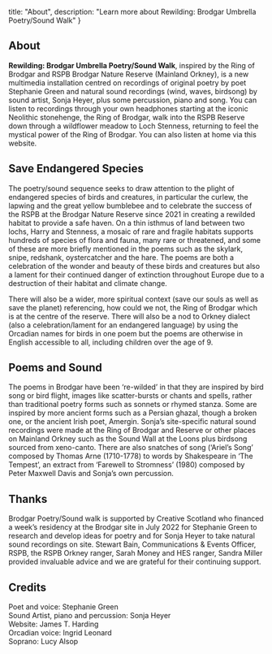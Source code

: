 
  title: "About",
  description: "Learn more about Rewilding: Brodgar Umbrella Poetry/Sound Walk"
}

<section>

# About

**Rewilding: Brodgar Umbrella Poetry/Sound Walk**, inspired by the Ring of Brodgar and RSPB Brodgar Nature Reserve (Mainland Orkney), is a new multimedia installation centred on recordings of original poetry by poet Stephanie Green and natural sound recordings (wind, waves, birdsong) by sound artist, Sonja Heyer, plus some percussion, piano and song. You can listen to recordings through your own headphones starting at the iconic Neolithic stonehenge, the Ring of Brodgar, walk into the RSPB Reserve down through a wildflower meadow to Loch Stenness, returning to feel the mystical power of the Ring of Brodgar. You can also listen at home via this website.

## Save Endangered Species

The poetry/sound sequence seeks to draw attention to the plight of endangered species of birds and creatures, in particular the curlew, the lapwing and the great yellow bumblebee and to celebrate the success of the RSPB at the Brodgar Nature Reserve since 2021 in creating a rewilded habitat to provide a safe haven.  On a thin isthmus of land between two lochs, Harry and Stenness, a mosaic of rare and fragile habitats supports hundreds of species of flora and fauna, many rare or threatened, and some of these are more briefly mentioned in the poems such as the skylark, snipe, redshank, oystercatcher and the hare. The poems are both a celebration of the wonder and beauty of these birds and creatures but also a lament for their continued danger of extinction throughout Europe due to a destruction of their habitat and climate change.

There will also be a wider, more spiritual context (save our souls as well as save the planet) referencing, how could we not, the Ring of Brodgar which is at the centre of the reserve. There will also be a nod to Orkney dialect (also a celebration/lament for an endangered language) by using the Orcadian names for birds in one poem but the poems are otherwise in English accessible to all, including children over the age of 9.

## Poems and Sound

The poems in Brodgar have been ‘re-wilded’ in that they are inspired by bird song or bird flight, images like scatter-bursts or chants and spells, rather than traditional poetry forms such as sonnets or rhymed stanza. Some are inspired by more ancient forms such as a Persian ghazal, though a broken one, or the ancient Irish poet, Amergin. Sonja’s site-specific natural sound recordings were made at the Ring of Brodgar and Reserve or other places on Mainland Orkney such as the Sound Wall at the Loons plus  birdsong sourced from xeno-canto. There are also snatches of song (‘Ariel’s Song’ composed by Thomas Arne (1710-1778) to words by Shakespeare in ‘The Tempest’, an extract from ‘Farewell to Stromness’ (1980) composed by Peter Maxwell Davis  and Sonja’s own percussion.

## Thanks

Brodgar Poetry/Sound walk is supported by Creative Scotland who financed a week’s residency at the Brodgar site in July 2022 for Stephanie Green to research and develop ideas for poetry and for Sonja Heyer to take natural sound recordings on site. Stewart Bain, Communications & Events Officer, RSPB, the RSPB Orkney ranger, Sarah Money and HES ranger, Sandra Miller provided invaluable advice and we are grateful for their continuing support.

## Credits

Poet and voice: Stephanie Green  
Sound Artist, piano and percussion: Sonja Heyer  
Website: James T. Harding  
Orcadian voice: Ingrid Leonard  
Soprano: Lucy Alsop

</section>

